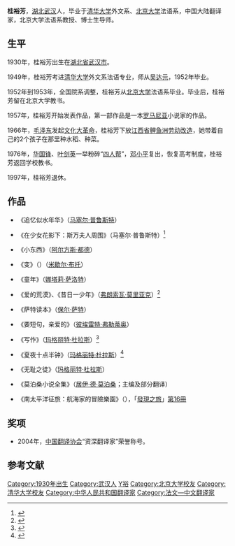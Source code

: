 {{Infobox writer <!-- see Template:Infobox writer -->
| 图像     = 
| 图像说明 = 
| 姓名     = 桂裕芳
| 原文名称 = 
| 字       = 
| 号       = 
| 笔名     = 
| 原名     = 
| 出生     = {{birth year and age|1930}}
| 出生地点 = {{ROC-1928}}[[湖北省_(中華民國)|湖北省]][[武汉市|武汉市]]
| 逝世     = <!--卒年在前生年在后{{death date and age|}} 或{{Death year and age| }}-->
| 逝世地点 = 
| 职业     = 翻译家
| 国籍     = {{PRC}}
| 种族     = 汉族
| 公民权   = 
| 语言     = 中文、法文
| 母校     = [[清华大学|清华大学]]<br>[[北京大学|北京大学]]
| 创作时期 = 1953年至今
| 体裁     = 小说
| 主题     = 
| 文学运动 = 
| 代表作   = 《莫泊桑小说全集》
| 父母     = 
| 配偶     =  <!--{{marriage|姓名|年份}} -->
| 伴侣     = 
| 子女     = 
| 亲属     = 
| 受影响于 = 
| 施影响于 = 
| 奖项     = <!--  {{Awards|award= |year= |title= }} -->
| 官方网站 = <!--  {{URL|website}} -->
| 签名     =  <!--不需要加[[file:|128px]] -->
}}

'''桂裕芳'''{{BD|1930年||||catIdx=G}}，[[湖北省|湖北]][[武汉市|武汉]]人，毕业于[[清华大学|清华大学]]外文系、[[北京大学|北京大学]]法语系，中国大陆翻译家，北京大学法语系教授、博士生导师。

==生平==
1930年，桂裕芳出生在[[湖北省|湖北省]][[武汉市|武汉市]]。

1949年，桂裕芳考进[[清华大学|清华大学]]外文系法语专业，师从[[吴达元|吴达元]]，1952年毕业。

1952年到1953年，全国院系调整，桂裕芳从[[北京大学|北京大学]]法语系毕业。毕业后，桂裕芳留在北京大学教书。

1957年，桂裕芳开始发表作品，第一部作品是一本[[罗马尼亚|罗马尼亚]]小说家的作品。

1966年，[[毛泽东|毛泽东]]发起[[文化大革命|文化大革命]]，桂裕芳下放[[江西省|江西省]][[鲤鱼洲|鲤鱼洲]][[劳动改造|劳动改造]]，她带着自己的2个孩子在那里种水稻、种菜。

1976年，[[华国锋|华国锋]]、[[叶剑英|叶剑英]]一举粉碎“[[四人帮|四人帮]]”，[[邓小平|邓小平]]复出，恢复高考制度，桂裕芳返回学校教书。

1997年，桂裕芳退休。

==作品==
*《追忆似水年华》（[[马塞尔·普鲁斯特|马塞尔·普鲁斯特]]）

*《在少女花影下：斯万夫人周围》（马塞尔·普鲁斯特）<ref>{{cite book |author=马塞尔·普鲁斯特 |title=《在少女花影下：斯万夫人周围》|date=2012-07-01 |publisher=新世界出版社  |location= |pages= |isbn=9787510429453}}</ref>

*《小东西》（[[阿尔方斯·都德|阿尔方斯·都德]]）

*《变》（{{lang-fr|La Modification}}）（[[米歇尔·布托|米歇尔·布托]]）

*《童年》（[[娜塔莉·萨洛特|娜塔莉·萨洛特]]）

*《爱的荒漠》、《昔日一少年》（[[弗朗索瓦·莫里亚克|弗朗索瓦·莫里亚克]]）<ref>{{cite book |author=弗朗索瓦·莫里亚克 |title=《爱的荒漠》|date=2013-07-01 |publisher=上海文艺出版社 |location=上海市 |pages= |isbn=9787532145683}}</ref>

*《萨特读本》（[[保尔·萨特|保尔·萨特]]）

*《要短句，亲爱的》（[[彼埃雷特·弗勒蒂奥|彼埃雷特·弗勒蒂奥]]）

*《写作》（[[玛格丽特·杜拉斯|玛格丽特·杜拉斯]]）<ref>{{cite book |author=玛格丽特·杜拉斯 |title=《写作》|date=2011-03-01 |publisher=上海译文出版社 |location=上海市 |pages= |isbn=9787532753062 }}</ref>

*《夏夜十点半钟》（[[玛格丽特·杜拉斯|玛格丽特·杜拉斯]]）<ref>{{cite book |author=玛格丽特·杜拉斯 |title=《夏夜十点半钟》|date=2010-10-01 |publisher=上海译文出版社 |location=上海市 |pages= |isbn=9787532751747}}</ref>

*《无耻之徒》（[[玛格丽特·杜拉斯|玛格丽特·杜拉斯]]）

*《莫泊桑小说全集》（[[居伊·德·莫泊桑|居伊·德·莫泊桑]]；主编及部分翻译）

*《南太平洋征旅：航海家的冒險樂園》（{{link-fr|Étienne Taillemite}}），「[[發現之旅叢書|發現之旅]]」[[發現之旅叢書書目列表|第16冊]]

==奖项==
* 2004年，[[中国翻译协会|中国翻译协会]]“资深翻译家”荣誉称号。

==参考文献==
{{reflist}}
{{Authority control}}
{{DEFAULTSORT:Gui桂}}
[[Category:1930年出生|Category:1930年出生]]
[[Category:武汉人|Category:武汉人]]
[[Category:桂姓|Y裕]]
[[Category:北京大学校友|Category:北京大学校友]]
[[Category:清华大学校友|Category:清华大学校友]]
[[Category:中华人民共和国翻译家|Category:中华人民共和国翻译家]]
[[Category:法文—中文翻译家|Category:法文—中文翻译家]]